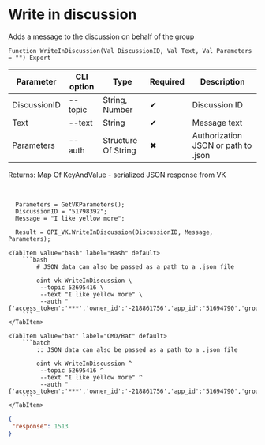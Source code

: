 ﻿---
sidebar_position: 4
---


# Write in discussion
 Adds a message to the discussion on behalf of the group



`Function WriteInDiscussion(Val DiscussionID, Val Text, Val Parameters = "") Export`

  | Parameter | CLI option | Type | Required | Description |
  |-|-|-|-|-|
  | DiscussionID | --topic | String, Number | &#x2714; | Discussion ID |
  | Text | --text | String | &#x2714; | Message text |
  | Parameters | --auth | Structure Of String | &#x2716; | Authorization JSON or path to .json |

  
  Returns:  Map Of KeyAndValue - serialized JSON response from VK

<br/>




```bsl title="1C:Enterprise/OneScript code example"
  Parameters = GetVKParameters();
  DiscussionID = "51798392";
  Message = "I like yellow more";
  
  Result = OPI_VK.WriteInDiscussion(DiscussionID, Message, Parameters);
```
 

 <Tabs>
  
    <TabItem value="bash" label="Bash" default>
        ```bash
            # JSON data can also be passed as a path to a .json file
            
            oint vk WriteInDiscussion \
             --topic 52695416 \
             --text "I like yellow more" \
             --auth "{'access_token':'***','owner_id':'-218861756','app_id':'51694790','group_id':'218861756'}"
        ```
    </TabItem>
  
    <TabItem value="bat" label="CMD/Bat" default>
        ```batch
            :: JSON data can also be passed as a path to a .json file
            
            oint vk WriteInDiscussion ^
             --topic 52695416 ^
             --text "I like yellow more" ^
             --auth "{'access_token':'***','owner_id':'-218861756','app_id':'51694790','group_id':'218861756'}"
        ```
    </TabItem>
</Tabs>


```json title="Result"
{
 "response": 1513
}
```
